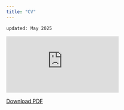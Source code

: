 ```yaml
---
title: "CV"
---
```


`updated: May 2025`

![](https://sunwookwak-polisci.github.io/website/CV_2025_05.pdf)

[Download PDF](https://sunwookwak-polisci.github.io/website/CV_2025_05.pdf)